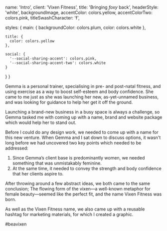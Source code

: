 
  name: 'Intro',
  client: 'Vixen Fitness',
  title: 'Bringing _foxy_ back',
  headerStyle: 'white',
  backgroundImage,
  accentColor: colors.yellow,
  accentColorTwo: colors.pink,
  titleSwashCharacter: 'f',

  styles: {
    main: {
      backgroundColor: colors.plum,
      color: colors.white
    },

    title: {
      color: colors.yellow
    },

    social: {
      '--social-sharing-accent': colors.pink,
      '--social-sharing-accent-two': colors.white
    }
  }
}

Gemma is a personal trainer, specialising in pre- and post-natal fitness, and using exercise as a way to boost self-esteem and body confidence. She came to me just as she was launching her new, as-yet-unnamed business, and was looking for guidance to help her get it off the ground.

Launching a brand-new business in a busy space is always a challenge, so Gemma tasked me with coming up with a name, brand and website package which would help her to stand out.

Before I could do any design work, we needed to come up with a name for this new venture. When Gemma and I sat down to discuss options, it wasn't long before we had uncovered two key points which needed to be addressed:

<ol className="case-study__feature-list">
  <li>
    Since Gemma’s client base is predominantly women, we needed something that
    was unmistakably feminine.
  </li>
  <li>
    At the same time, it needed to convey the strength and body confidence that
    her clients aspire to.
  </li>
</ol>

After throwing around a few abstract ideas, we both came to the same conclusion; The flowing form of the vixen&mdash;a well-known metaphor for female beauty&mdash;seemed like the perfect fit, and the name Vixen Fitness was born.

As well as the Vixen Fitness name, we also came up with a reusable hashtag for marketing materials, for which I created a graphic.

<p style={{ fontSize: '4.5em', fontFamily: 'Have Heart One', textAlign: 'center', margin: '.6666em 0', color: 'var(--accent-color)' }}>#beavixen</p>
